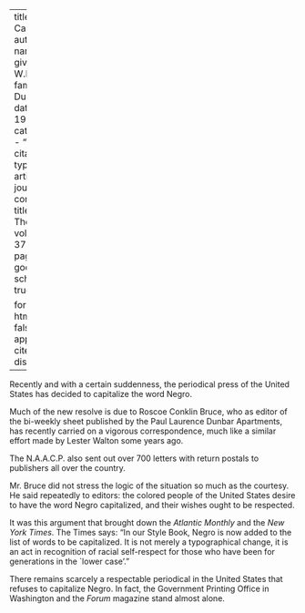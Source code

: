 
---
title: 'The Capital N'
author:
  - name:
      given: W.E.B.
      family: Du Bois
date: May 1930
categories: 
  - ""
citation: 
  type: article-journal
  container-title: The Crisis
  volume: 37
  issue: 5
  page: 172
google-scholar: true

format:
  html:
    toc: false
    appendix-cite-as: display
---


Recently and with a certain suddenness, the periodical press of the United States has decided to capitalize the word Negro.



Much of the new resolve is due to Roscoe Conklin Bruce, who as editor of the bi-weekly sheet published by the Paul Laurence Dunbar Apartments, has recently carried on a vigorous correspondence, much like a similar effort made by Lester Walton some years ago.

The N.A.A.C.P. also sent out over 700 letters with return postals to publishers all over the country.

Mr. Bruce did not stress the logic of the situation so much as the courtesy. He said repeatedly to editors: the colored people of the United States desire to have the word Negro capitalized, and their wishes ought to be respected.

It was this argument that brought down the *Atlantic Monthly* and the *New York Times*. The Times says: "In our Style Book, Negro is now added to the list of words to be capitalized. It is not merely a typographical change, it is an act in recognition of racial self-respect for those who have been for generations in the `lower case'."

There remains scarcely a respectable periodical in the United States that refuses to capitalize Negro. In fact, the Government Printing Office in Washington and the *Forum* magazine stand almost alone.

